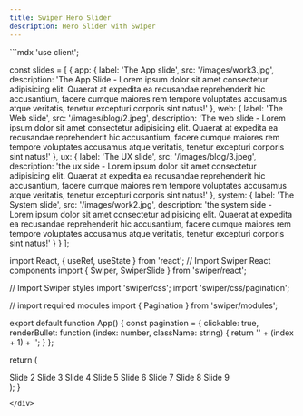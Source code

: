 ```yaml
---
title: Swiper Hero Slider
description: Hero Slider with Swiper
---
```



<div style={{height: '300px', overflowY: 'visible', overflowX: 'hidden', marginBottom: '2rem'}}>
```mdx
'use client';

const slides = [
  {
    app: {
      label: 'The App slide',
      src: '/images/work3.jpg',
      description:
        'The App Slide - Lorem ipsum dolor sit amet consectetur adipisicing elit. Quaerat at expedita ea recusandae reprehenderit hic accusantium, facere cumque maiores rem tempore voluptates accusamus atque veritatis, tenetur excepturi corporis sint natus!'
    },
    web: {
      label: 'The Web slide',
      src: '/images/blog/2.jpeg',
      description:
        'The web slide - Lorem ipsum dolor sit amet consectetur adipisicing elit. Quaerat at expedita ea recusandae reprehenderit hic accusantium, facere cumque maiores rem tempore voluptates accusamus atque veritatis, tenetur excepturi corporis sint natus!'
    },
    ux: {
      label: 'The UX slide',
      src: '/images/blog/3.jpeg',
      description:
        'the ux side - Lorem ipsum dolor sit amet consectetur adipisicing elit. Quaerat at expedita ea recusandae reprehenderit hic accusantium, facere cumque maiores rem tempore voluptates accusamus atque veritatis, tenetur excepturi corporis sint natus!'
    },
    system: {
      label: 'The System slide',
      src: '/images/work2.jpg',
      description:
        'the system side - Lorem ipsum dolor sit amet consectetur adipisicing elit. Quaerat at expedita ea recusandae reprehenderit hic accusantium, facere cumque maiores rem tempore voluptates accusamus atque veritatis, tenetur excepturi corporis sint natus!'
    }
  }
];

import React, { useRef, useState } from 'react';
// Import Swiper React components
import { Swiper, SwiperSlide } from 'swiper/react';

// Import Swiper styles
import 'swiper/css';
import 'swiper/css/pagination';

// import required modules
import { Pagination } from 'swiper/modules';

export default function App() {
  const pagination = {
    clickable: true,
    renderBullet: function (index: number, className: string) {
      return '<span class="' + className + '">' + (index + 1) + '</span>';
    }
  };

  return (
    <div className='h-96 w-full'>
      <Swiper
        pagination={pagination}
        modules={[Pagination]}
        className="mySwiper"
      >
        <SwiperSlide><div className='bg-red-300 h-96 w-full'></div></SwiperSlide>
        <SwiperSlide>Slide 2</SwiperSlide>
        <SwiperSlide>Slide 3</SwiperSlide>
        <SwiperSlide>Slide 4</SwiperSlide>
        <SwiperSlide>Slide 5</SwiperSlide>
        <SwiperSlide>Slide 6</SwiperSlide>
        <SwiperSlide>Slide 7</SwiperSlide>
        <SwiperSlide>Slide 8</SwiperSlide>
        <SwiperSlide>Slide 9</SwiperSlide>
      </Swiper>
    </div>
  );
}

```
</div>
